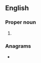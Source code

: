 {{also|Steves|STEVEs|steves}}
==English==

===Proper noun===
{{head|en|proper noun plural form}}

# {{plural of|Steve|lang=en}}

===Anagrams===
* {{anagrams|en|Vtesse}}